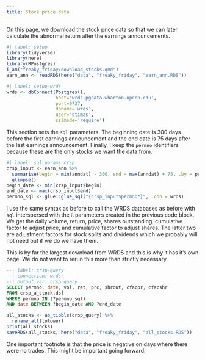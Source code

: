 ```yaml
---
title: Stock price data
---
```


On this page, we download the stock price data so that we can later calculate the abnormal return after the earnings announcements.

```r
#| label: setup
library(tidyverse)
library(here)
library(RPostgres)
i_am("freaky_friday/download_stocks.qmd")
earn_ann <- readRDS(here("data", "freaky_friday", "earn_ann.RDS"))
```

```r
#| label: setup-wrds
wrds <- dbConnect(Postgres(),
                  host='wrds-pgdata.wharton.upenn.edu',
                  port=9737,
                  dbname='wrds',
                  user='stimas',
                  sslmode='require')
```

This section sets the `sql` parameters. The beginning date is 300 days before the first earnings announcement and the end date is 75 days after the last earnings announcement. Finally, I keep the `permno` identifiers because these are the only stocks we want the data from. 

```r
#| label: sql_params_crsp
crsp_input <- earn_ann %>%
  summarise(begin = min(anndat) - 300, end = max(anndat) + 75, .by = permno) %>%
  glimpse()
begin_date <- min(crsp_input$begin)
end_date <- max(crsp_input$end)
permno_sql <- glue::glue_sql("{crsp_input$permno*}", .con = wrds)
```

I use the same syntax as before to call the WRDS databases as before with `sql` interspersed with the `R` parameters created in the previous code block. We get the daily volume, return, price, shares outstanding, cumulative factor to adjust price, and cumulative factor to adjust shares. The latter two are adjustment factors for stock splits and dividends which we probably will not need but if we do we have them.

This is by far the largest download from WRDS and this is why it has it's own page. We do not want to rerun this more than strictly necessary.

```sql
--| label: crsp-query
--| connection: wrds
--| output.var: crsp_query
SELECT permno, date, vol, ret, prc, shrout, cfacpr, cfacshr
FROM crsp_a_stock.dsf
WHERE permno IN (?permno_sql)
AND date BETWEEN ?begin_date AND ?end_date
```

```r
all_stocks <- as_tibble(crsp_query) %>%
  rename_all(tolower)
print(all_stocks)
saveRDS(all_stocks, here("data", "freaky_friday", "all_stocks.RDS"))
```

One important footnote is that the price is negative on days where there were no trades. This might be important going forward.
